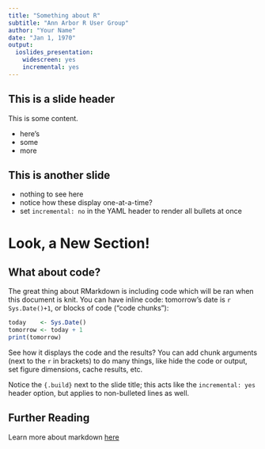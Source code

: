 ```yaml
---
title: "Something about R"
subtitle: "Ann Arbor R User Group"
author: "Your Name"
date: "Jan 1, 1970"
output:
  ioslides_presentation:
    widescreen: yes
    incremental: yes
---
```


## This is a slide header
This is some content.

 - here's
 - some
 - more

## This is another slide
 - nothing to see here
 - notice how these display one-at-a-time?
 - set `incremental: no` in the YAML header to render all bullets at once

# Look, a New Section!

## What about code? {.build}
The great thing about RMarkdown is including code which will be ran when this document is knit. You can have inline code: tomorrow's date is `r Sys.Date()+1`, or blocks of code ("code chunks"):

````r
today    <- Sys.Date()
tomorrow <- today + 1
print(tomorrow)
````

See how it displays the code and the results? You can add chunk arguments (next to the `r` in brackets) to do many things, like hide the code or output, set figure dimensions, cache results, etc.

Notice the `{.build}` next to the slide title; this acts like the `incremental: yes` header option, but applies to non-bulleted lines as well.

## Further Reading
Learn more about markdown [here](http://rmarkdown.rstudio.com/)
